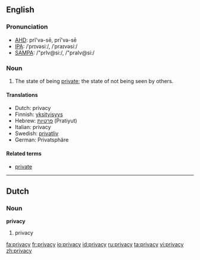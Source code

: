 ==English==

===Pronunciation===
*[[w:AHD|AHD]]: prĭ'və-sē, prī'və-sē
*[[w:IPA|IPA]]: /ˈprɪvəsiː/, /ˈpraɪvəsiː/
*[[w:SAMPA|SAMPA]]: /"prIv@si:/, /"praIv@si:/

===Noun===
{{wikipedia}}
{{en-noun|-}}

# The state of being [[private]]; the state of not being seen by others.

====Translations====
{{top}}
*Dutch: privacy {{f}}
*Finnish: [[yksityisyys]]
*Hebrew: [[פרטיות]] (Pratiyut)
*Italian: privacy {{f}}
*Swedish: [[privatliv]]
*German: Privatsphäre {{f}}
{{bottom}}

====Related terms====
*[[private]]

----

==Dutch==

===Noun===
'''privacy'''

# privacy

[[fa:privacy]]
[[fr:privacy]]
[[io:privacy]]
[[id:privacy]]
[[ru:privacy]]
[[ta:privacy]]
[[vi:privacy]]
[[zh:privacy]]